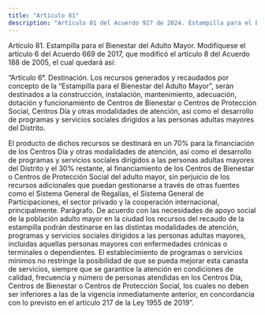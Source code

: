 ```yaml
---
title: "Artículo 81"
description: "Artículo 81 del Acuerdo 927 de 2024. Estampilla para el Bienestar del Adulto Mayor."
---
```


Artículo 81. Estampilla para el Bienestar del Adulto Mayor. Modifíquese el artículo 6 del Acuerdo 669 de 2017, que modificó el artículo 8 del Acuerdo 188 de 2005, el cual quedará así:
 
“Artículo 6°. Destinación. Los recursos generados y recaudados por concepto de la “Estampilla para el Bienestar del Adulto Mayor”, serán destinados a la construcción, instalación, mantenimiento, adecuación, dotación y funcionamiento de Centros de Bienestar o Centros de Protección Social, Centros Día y otras modalidades de atención, así como el desarrollo de programas y servicios sociales dirigidos a las personas adultas mayores del Distrito.
 
El producto de dichos recursos se destinará en un 70% para la financiación de los Centros Día y otras modalidades de atención, así como el desarrollo de programas y servicios sociales dirigidos a las personas adultas mayores del Distrito y el 30% restante, al financiamiento de los Centros de Bienestar o Centros de Protección Social del adulto mayor, sin perjuicio de los recursos adicionales que puedan gestionarse a través de otras fuentes como el Sistema General de Regalías, el Sistema General de Participaciones, el sector privado y la cooperación internacional, principalmente.
Parágrafo. De acuerdo con las necesidades de apoyo social de la población adulto mayor en la ciudad los recursos del recaudo de la estampilla podrán destinarse en las distintas modalidades de atención, programas y servicios sociales dirigidos a las personas adultas mayores, incluidas aquellas personas mayores con enfermedades crónicas o terminales o dependientes. El establecimiento de programas o servicios mínimos no restringe la posibilidad de que se pueda mejorar esta canasta de servicios, siempre que se garantice la atención en condiciones de calidad, frecuencia y número de personas atendidas en los Centros Día, Centros de Bienestar o Centros de Protección Social, los cuales no deben ser inferiores a las de la vigencia inmediatamente anterior, en concordancia con lo previsto en el artículo 217 de la Ley 1955 de 2019”.